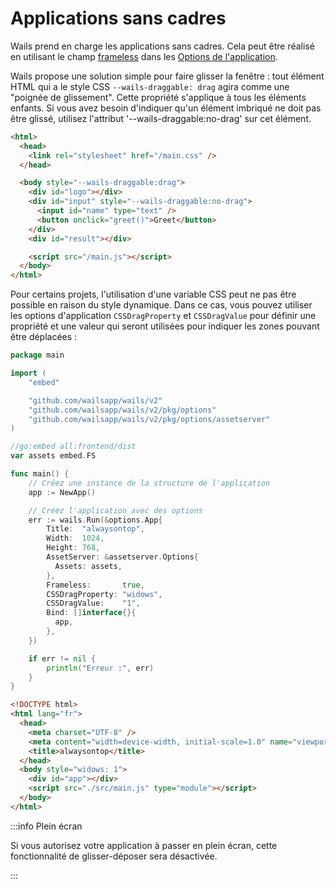 # Applications sans cadres

Wails prend en charge les applications sans cadres. Cela peut être réalisé en utilisant le champ [frameless](../reference/options.mdx#frameless) dans les [Options de l'application](../reference/options.mdx#application-options).

Wails propose une solution simple pour faire glisser la fenêtre : tout élément HTML qui a le style CSS `--wails-draggable: drag` agira comme une "poignée de glissement". Cette propriété s'applique à tous les éléments enfants. Si vous avez besoin d'indiquer qu'un élément imbriqué ne doit pas être glissé, utilisez l'attribut '--wails-draggable:no-drag' sur cet élément.

```html
<html>
  <head>
    <link rel="stylesheet" href="/main.css" />
  </head>

  <body style="--wails-draggable:drag">
    <div id="logo"></div>
    <div id="input" style="--wails-draggable:no-drag">
      <input id="name" type="text" />
      <button onclick="greet()">Greet</button>
    </div>
    <div id="result"></div>

    <script src="/main.js"></script>
  </body>
</html>
```

Pour certains projets, l'utilisation d'une variable CSS peut ne pas être possible en raison du style dynamique. Dans ce cas, vous pouvez utiliser les options d'application `CSSDragProperty` et `CSSDragValue` pour définir une propriété et une valeur qui seront utilisées pour indiquer les zones pouvant être déplacées :

```go title=main.go
package main

import (
    "embed"

    "github.com/wailsapp/wails/v2"
    "github.com/wailsapp/wails/v2/pkg/options"
    "github.com/wailsapp/wails/v2/pkg/options/assetserver"
)

//go:embed all:frontend/dist
var assets embed.FS

func main() {
    // Créez une instance de la structure de l'application
    app := NewApp()

    // Créez l'application avec des options
    err := wails.Run(&options.App{
        Title:  "alwaysontop",
        Width:  1024,
        Height: 768,
        AssetServer: &assetserver.Options{
          Assets: assets,
        },
        Frameless:       true,
        CSSDragProperty: "widows",
        CSSDragValue:    "1",
        Bind: []interface{}{
          app,
        },
    })

    if err != nil {
        println("Erreur :", err)
    }
}
```

```html title=index.html
<!DOCTYPE html>
<html lang="fr">
  <head>
    <meta charset="UTF-8" />
    <meta content="width=device-width, initial-scale=1.0" name="viewport" />
    <title>alwaysontop</title>
  </head>
  <body style="widows: 1">
    <div id="app"></div>
    <script src="./src/main.js" type="module"></script>
  </body>
</html>
```

:::info Plein écran

Si vous autorisez votre application à passer en plein écran, cette fonctionnalité de glisser-déposer sera désactivée.

:::